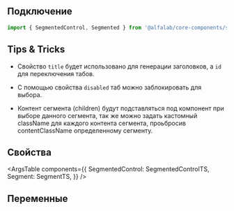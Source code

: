 
## Подключение

```jsx
import { SegmentedControl, Segmented } from '@alfalab/core-components/segmented-control';
```

## Tips & Tricks

- Свойство `title` будет использовано для генерации заголовков, а `id` для переключения табов.

- С помощью свойства `disabled` таб можно заблокировать для выбора.

- Контент сегмента (children) будут подставляться под компонент при выборе данного сегмента,
так же можно задать кастомный className для каждого контента сегмента, проьбросив contentClassName
определенному сегменту.

## Свойства

<ArgsTable
    components={{
        SegmentedControl: SegmentedControlTS,
        Segment: SegmentTS,
    }}
/>

## Переменные

<CssVars css={vars} />
